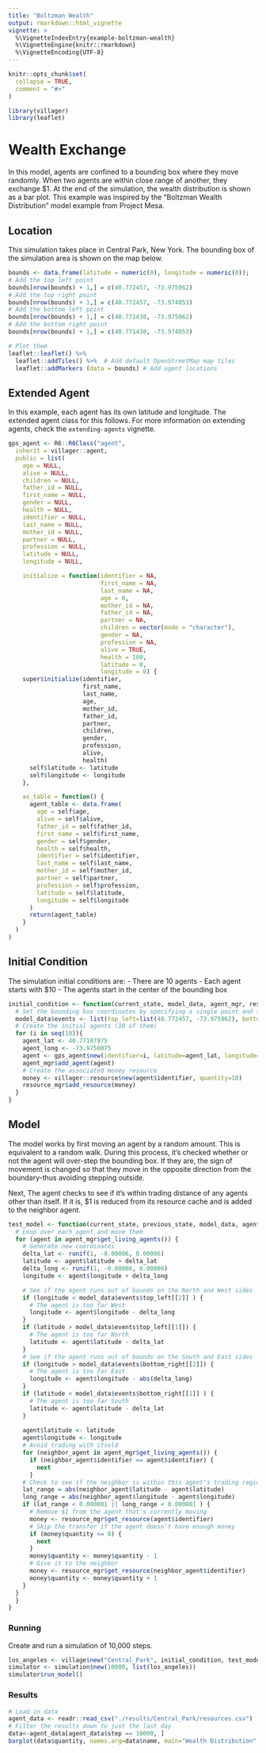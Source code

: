 ```yaml
---
title: "Boltzman Wealth"
output: rmarkdown::html_vignette
vignette: >
  %\VignetteIndexEntry{example-boltzman-wealth}
  %\VignetteEngine{knitr::rmarkdown}
  %\VignetteEncoding{UTF-8}
---
```


```r
knitr::opts_chunk$set(
  collapse = TRUE,
  comment = "#>"
)
```

```r

library(villager)
library(leaflet)
```
# Wealth Exchange

In this model, agents are confined to a bounding box where they move randomly. When two agents are within close range of another, they exchange $1. At the end of the simulation, the wealth distribution is shown as a bar plot. This example was inspired by the "Boltzman Wealth Distribution" model example from Project Mesa.

## Location
This simulation takes place in Central Park, New York. The bounding box of the simulation area is shown on the map below.

```r
bounds <- data.frame(latitude = numeric(0), longitude = numeric(0));
# Add the top left point
bounds[nrow(bounds) + 1,] = c(40.772457, -73.975962)
# Add the top right point
bounds[nrow(bounds) + 1,] = c(40.772457, -73.974053)
# Add the bottom left point
bounds[nrow(bounds) + 1,] = c(40.771430, -73.975962)
# Add the bottom right point
bounds[nrow(bounds) + 1,] = c(40.771430, -73.974053)

# Plot them
leaflet::leaflet() %>% 
  leaflet::addTiles() %>%  # Add default OpenStreetMap map tiles
  leaflet::addMarkers (data = bounds) # Add agent locations
```

## Extended Agent
In this example, each agent has its own latitude and longitude. The extended agent class for this follows. For more information on extending agents, check the `extending-agents` vignette.

```r
gps_agent <- R6::R6Class("agent",
  inherit = villager::agent,
  public = list(
    age = NULL,
    alive = NULL,
    children = NULL,
    father_id = NULL,
    first_name = NULL,
    gender = NULL,
    health = NULL,
    identifier = NULL,
    last_name = NULL,
    mother_id = NULL,
    partner = NULL,
    profession = NULL,
    latitude = NULL,
    longitude = NULL,

    initialize = function(identifier = NA,
                          first_name = NA,
                          last_name = NA,
                          age = 0,
                          mother_id = NA,
                          father_id = NA,
                          partner = NA,
                          children = vector(mode = "character"),
                          gender = NA,
                          profession = NA,
                          alive = TRUE,
                          health = 100,
                          latitude = 0,
                          longitude = 0) {
    super$initialize(identifier,
                     first_name,
                     last_name,
                     age,
                     mother_id,
                     father_id,
                     partner,
                     children,
                     gender,
                     profession,
                     alive,
                     health)
      self$latitude <- latitude
      self$longitude <- longitude
    },

    as_table = function() {
      agent_table <- data.frame(
        age = self$age,
        alive = self$alive,
        father_id = self$father_id,
        first_name = self$first_name,
        gender = self$gender,
        health = self$health,
        identifier = self$identifier,
        last_name = self$last_name,
        mother_id = self$mother_id,
        partner = self$partner,
        profession = self$profession,
        latitude = self$latitude,
        longitude = self$longitude
      )
      return(agent_table)
    }
  )
)
```

## Initial Condition

The simulation initial conditions are:
  - There are 10 agents
  - Each agent starts with $10
  - The agents start in the center of the bounding box
  
```r
initial_condition <- function(current_state, model_data, agent_mgr, resource_mgr) {
  # Set the bounding box coordinates by specifying a single point and the max distance that the other corners are
  model_data$events <- list(top_left=list(40.772457, -73.975962), bottom_right=list(40.771430, -73.974053))
  # Create the initial agents (10 of them)
  for (i in seq(10)){
    agent_lat <- 40.77197975
    agent_long <- -73.9750075
    agent <- gps_agent$new(identifier=i, latitude=agent_lat, longitude=agent_long)
    agent_mgr$add_agent(agent)
    # Create the associated money resource
    money <- villager::resource$new(agent$identifier, quantity=10)
    resource_mgr$add_resource(money)
  }
}
```

## Model
The model works by first moving an agent by a random amount. This is equivalent to a random walk. During this process, it's checked whether or not the agent will over-step the bounding box. If they are, the sign of movement is changed so that they move in the opposite direction from the boundary-thus avoiding stepping outside.

Next, The agent checks to see if it's within trading distance of any agents other than itself. If it is, $1 is reduced from its resource cache and is added to the neighbor agent.

```r
test_model <- function(current_state, previous_state, model_data, agent_mgr, resource_mgr, village_mgr) {
  # Loop over each agent and move them
  for (agent in agent_mgr$get_living_agents()) {
    # Generate new coordinates
    delta_lat <- runif(1, -0.00006, 0.00006)
    latitude <- agent$latitude + delta_lat
    delta_long <- runif(1, -0.00006, 0.00006)
    longitude <- agent$longitude + delta_long

    # See if the agent runs out of bounds on the North and West sides
    if (longitude < model_data$events$top_left[[2]] ) {
      # The agent is too far West
      longitude <- agent$longitude - delta_long
    }
    if (latitude > model_data$events$top_left[[1]]) {
      # The agent is too far North
      latitude <- agent$latitude - delta_lat
    }
    # See if the agent runs out of bounds on the South and East sides
    if (longitude > model_data$events$bottom_right[[2]]) {
      # The agent is too far East
      longitude <- agent$longitude - abs(delta_long)
    }
    if (latitude < model_data$events$bottom_right[[1]] ) {
      # The agent is too far South
      latitude <- agent$latitude - delta_lat
    }
    
    agent$latitude <- latitude
    agent$longitude <- longitude
    # Avoid trading with itseld
    for (neighbor_agent in agent_mgr$get_living_agents()) {
      if (neighbor_agent$identifier == agent$identifier) {
        next
      }
    # Check to see if the neighbor is within this agent's trading region
    lat_range = abs(neighbor_agent$latitude - agent$latitude)
    long_range = abs(neighbor_agent$longitude - agent$longitude)
    if (lat_range < 0.000001 || long_range < 0.000001 ) {
      # Remove $1 from the agent that's currently moving
      money <- resource_mgr$get_resource(agent$identifier)
      # Skip the transfer if the agent doesn't have enough money
      if (money$quantity <= 0) {
        next
      }
      money$quantity <- money$quantity - 1
      # Give it to the neighbor
      money <- resource_mgr$get_resource(neighbor_agent$identifier)
      money$quantity <- money$quantity + 1
    }
  }
  }
}
```

### Running
Create and run a simulation of 10,000 steps.

```r
los_angeles <- village$new("Central_Park", initial_condition, test_model, gps_agent)
simulator <- simulation$new(10000, list(los_angeles))
simulator$run_model()
```

### Results
```r
# Load in data
agent_data <- readr::read_csv("./results/Central_Park/resources.csv")
# Filter the results down to just the last day
data<-agent_data[agent_data$step == 10000, ]
barplot(data$quantity, names.arg=data$name, main="Wealth Distribution", xlab="Agent", ylab="$")
```
